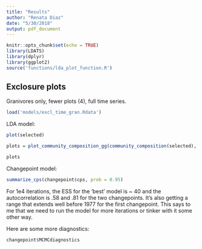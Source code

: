 ```yaml
---
title: "Results"
author: "Renata Diaz"
date: "5/30/2018"
output: pdf_document
---
```


```r
knitr::opts_chunk$set(echo = TRUE)
library(LDATS)
library(dplyr)
library(ggplot2)
source('functions/lda_plot_function.R')
```

## Exclosure plots

Granivores only, fewer plots (4), full time series.

```r
load('models/excl_time_gran.Rdata')
```

LDA model:

```r
plot(selected)

plots = plot_community_composition_gg(community_composition(selected), c(1:selected@k), ylim = c(0, 1))

plots
```


Changepoint model:

```r
summarize_cps(changepoint$cps, prob = 0.95)

```

For 1e4 iterations, the ESS for the 'best' model is ~ 40 and the autocorrelation is .58 and .81 for the two changepoints. It's also getting a range that extends well before 1977 for the first changepoint. This says to me that we need to run the model for more iterations or tinker with it some other way. 


Here are some more diagnostics:

```r

changepoint$MCMCdiagnostics

```
